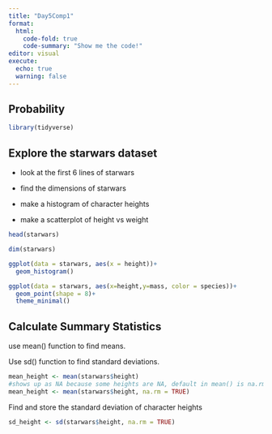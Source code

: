```yaml
---
title: "Day5Comp1"
format: 
  html:
    code-fold: true
    code-summary: "Show me the code!"
editor: visual
execute:
  echo: true
  warning: false
---
```


## Probability

```r
library(tidyverse)
```

## Explore the starwars dataset

-   look at the first 6 lines of starwars

-   find the dimensions of starwars

-   make a histogram of character heights

-   make a scatterplot of height vs weight

```r
head(starwars)
```

```r
dim(starwars)
```

```r
ggplot(data = starwars, aes(x = height))+
  geom_histogram()
```

```r
ggplot(data = starwars, aes(x=height,y=mass, color = species))+
  geom_point(shape = 8)+
  theme_minimal()
```

## Calculate Summary Statistics

use mean() function to find means.

Use sd() function to find standard deviations.

```r
mean_height <- mean(starwars$height)
#shows up as NA because some heights are NA, default in mean() is na.rm = FALSE
mean_height <- mean(starwars$height, na.rm = TRUE)
```

Find and store the standard deviation of character heights

```r
sd_height <- sd(starwars$height, na.rm = TRUE)
```

